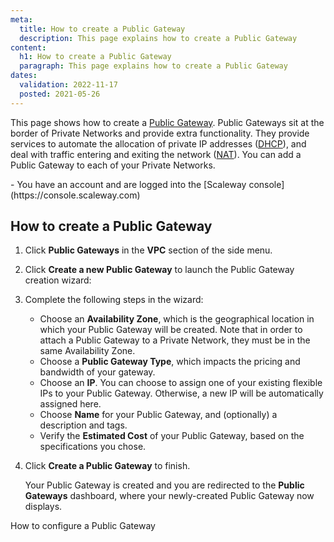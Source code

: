 ```yaml
---
meta:
  title: How to create a Public Gateway
  description: This page explains how to create a Public Gateway
content:
  h1: How to create a Public Gateway
  paragraph: This page explains how to create a Public Gateway
dates:
  validation: 2022-11-17
  posted: 2021-05-26
---
```


This page shows how to create a [Public Gateway](/network/vpc/concepts#public-gateway). Public Gateways sit at the border of Private Networks and provide extra functionality. They provide services to automate the allocation of private IP addresses ([DHCP](/network/vpc/concepts#dhcp)), and deal with traffic entering and exiting the network ([NAT](/network/vpc/concepts#nat)). You can add a Public Gateway to each of your Private Networks.

<Macro id="iam-requirements" />
 
<Message type="requirement">
  - You have an account and are logged into the [Scaleway console](https://console.scaleway.com)
</Message>

## How to create a Public Gateway

1. Click **Public Gateways** in the **VPC** section of the side menu.
2. Click **Create a new Public Gateway** to launch the Public Gateway creation wizard:
    <Lightbox src="scaleway-vpc-gw-wiz1.webp" alt="" />
3. Complete the following steps in the wizard: 
    - Choose an **Availability Zone**, which is the geographical location in which your Public Gateway will be created. Note that in order to attach a Public Gateway to a Private Network, they must be in the same Availability Zone.
    - Choose a **Public Gateway Type**, which impacts the pricing and bandwidth of your gateway.
    - Choose an **IP**. You can choose to assign one of your existing flexible IPs to your Public Gateway. Otherwise, a new IP will be automatically assigned here. 
    - Choose **Name** for your Public Gateway, and (optionally) a description and tags.
    - Verify the **Estimated Cost** of your Public Gateway, based on the specifications you chose.
4. Click **Create a Public Gateway** to finish. 

    Your Public Gateway is created and you are redirected to the **Public Gateways** dashboard, where your newly-created Public Gateway now displays.


<Navigation title="See Also">
  <NextButton to="/network/vpc/how-to/configure-a-public-gateway/">How to configure a Public Gateway</NextButton>
</Navigation>

